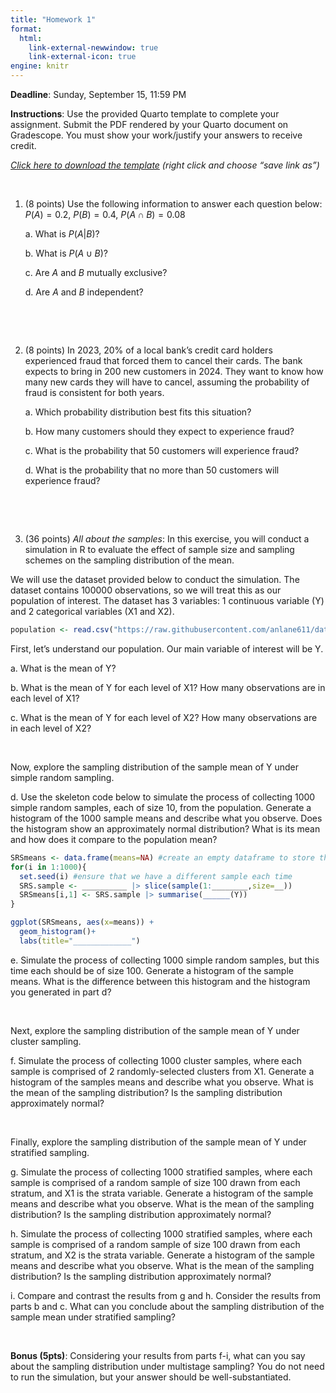 ```yaml
---
title: "Homework 1"
format:
  html:
    link-external-newwindow: true
    link-external-icon: true
engine: knitr
---
```


**Deadline**: Sunday, September 15, 11:59 PM

**Instructions**: Use the provided Quarto template to complete your assignment. Submit the PDF rendered by your Quarto document on Gradescope. You must show your work/justify your answers to receive credit.

[*Click here to download the template*](_IDS702HW1Template.qmd) *(right click and choose "save link as")*

 

1.  (8 points) Use the following information to answer each question below: $P(A) = 0.2$, $P(B)=0.4$, $P(A \cap B)=0.08$

    a\. What is $P(A|B)$?

    b\. What is $P(A \cup B)$?

    c\. Are $A$ and $B$ mutually exclusive?

    d\. Are $A$ and $B$ independent?

 

 

2.  (8 points) In 2023, 20% of a local bank's credit card holders experienced fraud that forced them to cancel their cards. The bank expects to bring in 200 new customers in 2024. They want to know how many new cards they will have to cancel, assuming the probability of fraud is consistent for both years.

    a\. Which probability distribution best fits this situation?

    b\. How many customers should they expect to experience fraud?

    c\. What is the probability that 50 customers will experience fraud?

    d\. What is the probability that no more than 50 customers will experience fraud?

 

 

3.  (36 points) *All about the samples*: In this exercise, you will conduct a simulation in R to evaluate the effect of sample size and sampling schemes on the sampling distribution of the mean.

We will use the dataset provided below to conduct the simulation. The dataset contains 100000 observations, so we will treat this as our population of interest. The dataset has 3 variables: 1 continuous variable (Y) and 2 categorical variables (X1 and X2).

```r
population <- read.csv("https://raw.githubusercontent.com/anlane611/datasets/main/population.csv", header=TRUE)
```

First, let's understand our population. Our main variable of interest will be Y.

a\. What is the mean of Y?

b\. What is the mean of Y for each level of X1? How many observations are in each level of X1?

c\. What is the mean of Y for each level of X2? How many observations are in each level of X2?

 

Now, explore the sampling distribution of the sample mean of Y under simple random sampling.

d\. Use the skeleton code below to simulate the process of collecting 1000 simple random samples, each of size 10, from the population. Generate a histogram of the 1000 sample means and describe what you observe. Does the histogram show an approximately normal distribution? What is its mean and how does it compare to the population mean?

```r
SRSmeans <- data.frame(means=NA) #create an empty dataframe to store the sample means
for(i in 1:1000){
  set.seed(i) #ensure that we have a different sample each time
  SRS.sample <- __________ |> slice(sample(1:________,size=__))
  SRSmeans[i,1] <- SRS.sample |> summarise(______(Y))
}

ggplot(SRSmeans, aes(x=means)) +
  geom_histogram()+
  labs(title="_____________")
```

e\. Simulate the process of collecting 1000 simple random samples, but this time each should be of size 100. Generate a histogram of the sample means. What is the difference between this histogram and the histogram you generated in part d?

 

Next, explore the sampling distribution of the sample mean of Y under cluster sampling.

f\. Simulate the process of collecting 1000 cluster samples, where each sample is comprised of 2 randomly-selected clusters from X1. Generate a histogram of the samples means and describe what you observe. What is the mean of the sampling distribution? Is the sampling distribution approximately normal?

 

Finally, explore the sampling distribution of the sample mean of Y under stratified sampling.

g\. Simulate the process of collecting 1000 stratified samples, where each sample is comprised of a random sample of size 100 drawn from each stratum, and X1 is the strata variable. Generate a histogram of the sample means and describe what you observe. What is the mean of the sampling distribution? Is the sampling distribution approximately normal?

h\. Simulate the process of collecting 1000 stratified samples, where each sample is comprised of a random sample of size 100 drawn from each stratum, and X2 is the strata variable. Generate a histogram of the sample means and describe what you observe. What is the mean of the sampling distribution? Is the sampling distribution approximately normal?

i\. Compare and contrast the results from g and h. Consider the results from parts b and c. What can you conclude about the sampling distribution of the sample mean under stratified sampling?

 

**Bonus (5pts)**: Considering your results from parts f-i, what can you say about the sampling distribution under multistage sampling? You do not need to run the simulation, but your answer should be well-substantiated.
